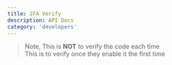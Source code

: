 ```yaml
---
title: 2FA Verify
description: API Docs
category: 'developers'
---
```


> Note, This is **NOT** to verify the code each time<br/>
> This is to verify once they enable it the first time


